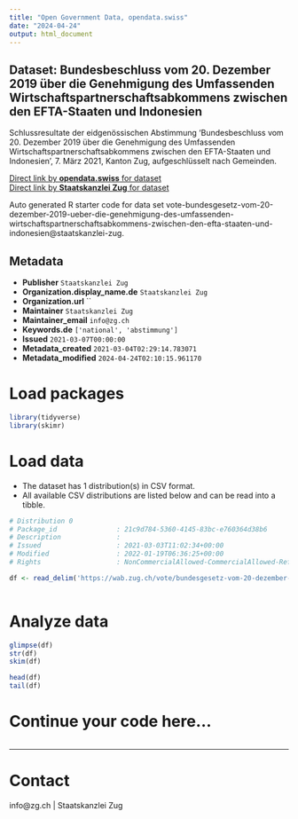 ```yaml
---
title: "Open Government Data, opendata.swiss"
date: "2024-04-24"
output: html_document
---
```


## Dataset: Bundesbeschluss vom 20. Dezember 2019 über die Genehmigung des Umfassenden Wirtschaftspartnerschaftsabkommens zwischen den EFTA-Staaten und Indonesien

Schlussresultate der eidgenössischen Abstimmung 'Bundesbeschluss vom 20. Dezember 2019 über die Genehmigung des Umfassenden Wirtschaftspartnerschaftsabkommens zwischen den EFTA-Staaten und Indonesien', 7. März 2021, Kanton Zug, aufgeschlüsselt nach Gemeinden.

[Direct link by **opendata.swiss** for dataset](https://opendata.swiss/de/dataset/bundesgesetz-vom-20-dezember-2019-uber-die-genehmigung-des-umfassenden-wirtschaftspartnerschaft)<br>
[Direct link by **Staatskanzlei Zug** for dataset](https://wab.zug.ch/vote/bundesgesetz-vom-20-dezember-2019-ueber-die-genehmigung-des-umfassenden-wirtschaftspartnerschaftsabkommens-zwischen-den-efta-staaten-und-indonesien/data)

Auto generated R starter code for data set vote-bundesgesetz-vom-20-dezember-2019-ueber-die-genehmigung-des-umfassenden-wirtschaftspartnerschaftsabkommens-zwischen-den-efta-staaten-und-indonesien@staatskanzlei-zug.

## Metadata

- **Publisher** `Staatskanzlei Zug`
- **Organization.display_name.de** `Staatskanzlei Zug`
- **Organization.url** ``
- **Maintainer** `Staatskanzlei Zug`
- **Maintainer_email** `info@zg.ch`
- **Keywords.de** `['national', 'abstimmung']`
- **Issued** `2021-03-07T00:00:00`
- **Metadata_created** `2021-03-04T02:29:14.783071`
- **Metadata_modified** `2024-04-24T02:10:15.961170`


# Load packages

```r

library(tidyverse)
library(skimr)

```

# Load data

-   The dataset has 1 distribution(s) in CSV format.
-   All available CSV distributions are listed below and can be read into a tibble.

```r

# Distribution 0
# Package_id               : 21c9d784-5360-4145-83bc-e760364d38b6
# Description              : 
# Issued                   : 2021-03-03T11:02:34+00:00
# Modified                 : 2022-01-19T06:36:25+00:00
# Rights                   : NonCommercialAllowed-CommercialAllowed-ReferenceRequired

df <- read_delim('https://wab.zug.ch/vote/bundesgesetz-vom-20-dezember-2019-ueber-die-genehmigung-des-umfassenden-wirtschaftspartnerschaftsabkommens-zwischen-den-efta-staaten-und-indonesien/data-csv')



```

# Analyze data

```r

glimpse(df)
str(df)
skim(df)

head(df)
tail(df)

```

# Continue your code here...

```r

```

------------------------------------------------------------------------

# Contact

info@zg.ch | Staatskanzlei Zug
